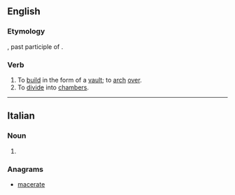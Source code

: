 ==English==

===Etymology===
{{etyl|la|en}} {{lena}} {{term|cameratus|lang=la}}, past participle of {{term|camerare|lang=la}}.

===Verb===
{{en-verb|camerat|ed}}

# To [[build]] in the form of a [[vault]]; to [[arch]] [[over]].
# To [[divide]] into [[chambers]].

{{Webster 1913}}

----

==Italian==

===Noun===
{{head|it|plural}} {{f}}

# {{plural of|camerata|lang=it}}

===Anagrams===
* [[macerate#Italian|macerate]]